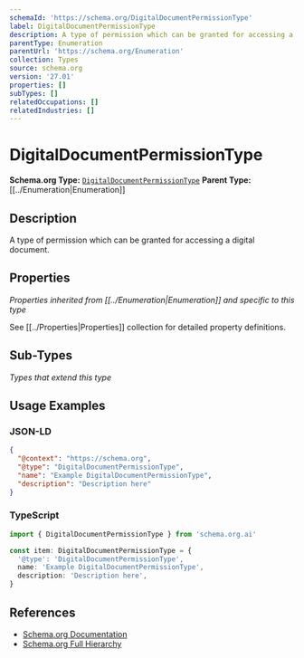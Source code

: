 ```yaml
---
schemaId: 'https://schema.org/DigitalDocumentPermissionType'
label: DigitalDocumentPermissionType
description: A type of permission which can be granted for accessing a digital document.
parentType: Enumeration
parentUrl: 'https://schema.org/Enumeration'
collection: Types
source: schema.org
version: '27.01'
properties: []
subTypes: []
relatedOccupations: []
relatedIndustries: []
---
```

# DigitalDocumentPermissionType

**Schema.org Type:** [`DigitalDocumentPermissionType`](https://schema.org/DigitalDocumentPermissionType)
**Parent Type:** [[../Enumeration|Enumeration]]

## Description

A type of permission which can be granted for accessing a digital document.

## Properties

*Properties inherited from [[../Enumeration|Enumeration]] and specific to this type*

See [[../Properties|Properties]] collection for detailed property definitions.

## Sub-Types

*Types that extend this type*

## Usage Examples

### JSON-LD

```json
{
  "@context": "https://schema.org",
  "@type": "DigitalDocumentPermissionType",
  "name": "Example DigitalDocumentPermissionType",
  "description": "Description here"
}
```

### TypeScript

```typescript
import { DigitalDocumentPermissionType } from 'schema.org.ai'

const item: DigitalDocumentPermissionType = {
  '@type': 'DigitalDocumentPermissionType',
  name: 'Example DigitalDocumentPermissionType',
  description: 'Description here',
}
```

## References

- [Schema.org Documentation](https://schema.org/DigitalDocumentPermissionType)
- [Schema.org Full Hierarchy](https://schema.org/docs/full.html)
